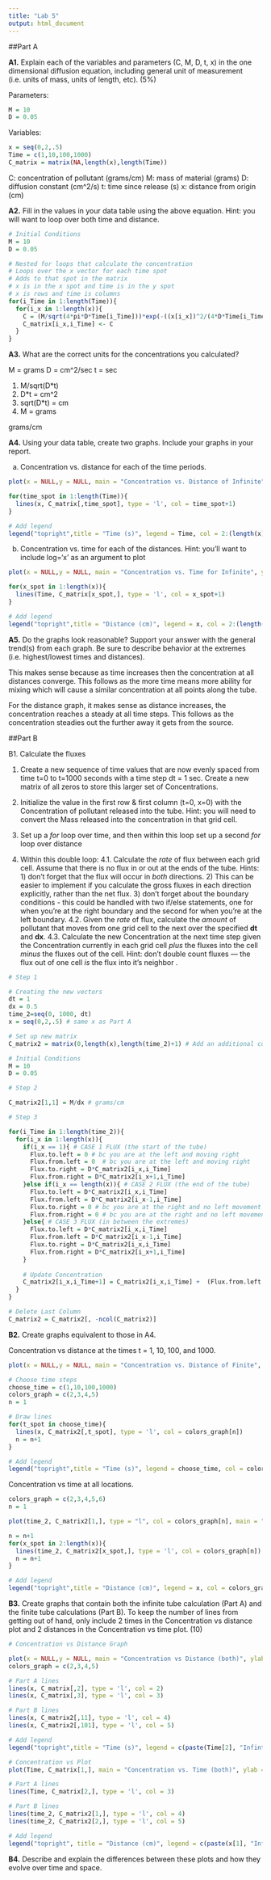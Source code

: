 ```yaml
---
title: "Lab 5"
output: html_document
---
```


##Part A

**A1.** Explain each of the variables and parameters (C, M, D, t, x) in the one dimensional diffusion equation, including general unit of measurement (i.e. units of mass, units of length, etc). (5%)

Parameters:
```r
M = 10 
D = 0.05 
```

Variables: 
```r
x = seq(0,2,.5)
Time = c(1,10,100,1000) 
C_matrix = matrix(NA,length(x),length(Time)) 
```

C: concentration of pollutant (grams/cm)
M: mass of material (grams)
D: diffusion constant (cm^2/s)
t: time since release (s)
x: distance from origin (cm)

**A2.** Fill in the values in your data table using the above equation. Hint: you will want to loop over both time and distance.

```r
# Initial Conditions
M = 10
D = 0.05

# Nested for loops that calculate the concentration
# Loops over the x vector for each time spot
# Adds to that spot in the matrix
# x is in the x spot and time is in the y spot
# x is rows and time is columns
for(i_Time in 1:length(Time)){
  for(i_x in 1:length(x)){
    C = (M/sqrt(4*pi*D*Time[i_Time]))*exp(-((x[i_x])^2/(4*D*Time[i_Time])))
    C_matrix[i_x,i_Time] <- C
  }
}
```

**A3.**  What are the correct units for the concentrations you calculated?

M = grams
D = cm^2/sec
t = sec

1) M/sqrt(D*t)
2) D*t = cm^2
3) sqrt(D*t) = cm
4) M = grams

grams/cm


**A4.**  Using your data table, create two graphs. Include your graphs in your report.

 a.	Concentration vs. distance for each of the time periods.
 
```r
plot(x = NULL,y = NULL, main = "Concentration vs. Distance of Infinite", ylab = "Concentration (g/cm)", xlab = "Distance from Origin (cm)", ylim = range(C_matrix[,1]), xlim = range(x))

for(time_spot in 1:length(Time)){
  lines(x, C_matrix[,time_spot], type = 'l', col = time_spot+1)
}

# Add legend
legend("topright",title = "Time (s)", legend = Time, col = 2:(length(x)+1), lty = 1)
```
 
 b.	Concentration vs. time for each of the distances. 
	Hint: you’ll want to include log=‘x’ as an argument to plot

```r
plot(x = NULL,y = NULL, main = "Concentration vs. Time for Infinite", ylab = "Concentration (g/cm)", xlab = "Time (s)", ylim = range(C_matrix[1,]), xlim = range(Time), log = 'x')

for(x_spot in 1:length(x)){
  lines(Time, C_matrix[x_spot,], type = 'l', col = x_spot+1)
}

# Add legend
legend("topright",title = "Distance (cm)", legend = x, col = 2:(length(x)+1), lty = 1)
```

**A5.**  Do the graphs look reasonable? Support your answer with the general trend(s) from each graph. Be sure to describe behavior at the extremes (i.e. highest/lowest times and distances).

This makes sense because as time increases then the concentration at all distances converge. This follows as the more time means more ability for mixing which will cause a similar concentration at all points along the tube.

For the distance graph, it makes sense as distance increases, the concentration reaches a steady at all time steps. This follows as the concentration steadies out the further away it gets from the source.

##Part B

B1.  Calculate the fluxes

1.	Create a new sequence of time values that are now evenly spaced from time t=0 to t=1000 seconds with a time step dt = 1 sec. Create a new matrix of all zeros to store this larger set of Concentrations.

2.	Initialize the value in the first row & first column (t=0, x=0) with the Concentration of pollutant released into the tube. Hint: you will need to convert the Mass released into the concentration in that grid cell.

3.	Set up a *for* loop over time, and then within this loop set up a second *for* loop over distance

4.	Within this double loop:
  4.1.	Calculate the *rate* of flux between each grid cell. Assume that there is no flux in or out at the ends of the tube. Hints: 1) don’t forget that the flux will occur in *both* directions. 2) This can be easier to implement if you calculate the gross fluxes in each direction explicitly, rather than the net flux. 3) don't forget about the boundary conditions - this could be handled with two if/else statements, one for when you're at the right boundary and the second for when you're at the left boundary.
  4.2.	Given the *rate* of flux, calculate the *amount* of pollutant that moves from one grid cell to the next over the specified **dt** and **dx**.
  4.3.	Calculate the new Concentration at the next time step given the Concentration currently in each grid cell *plus* the fluxes into the cell *minus* the fluxes out of the cell. Hint: don’t double count fluxes — the flux out of one cell *is* the flux into it’s neighbor .

```r
# Step 1

# Creating the new vectors
dt = 1
dx = 0.5
time_2=seq(0, 1000, dt)
x = seq(0,2,.5) # same x as Part A

# Set up new matrix
C_matrix2 = matrix(0,length(x),length(time_2)+1) # Add an additional column to handle exception

# Initial Conditions
M = 10
D = 0.05

# Step 2

C_matrix2[1,1] = M/dx # grams/cm 

# Step 3

for(i_Time in 1:length(time_2)){
  for(i_x in 1:length(x)){
    if(i_x == 1){ # CASE 1 FLUX (the start of the tube)
      Flux.to.left = 0 # bc you are at the left and moving right
      Flux.from.left = 0  # bc you are at the left and moving right
      Flux.to.right = D*C_matrix2[i_x,i_Time]
      Flux.from.right = D*C_matrix2[i_x+1,i_Time]
    }else if(i_x == length(x)){ # CASE 2 FLUX (the end of the tube)
      Flux.to.left = D*C_matrix2[i_x,i_Time]
      Flux.from.left = D*C_matrix2[i_x-1,i_Time]
      Flux.to.right = 0 # bc you are at the right and no left movement
      Flux.from.right = 0 # bc you are at the right and no left movement
    }else{ # CASE 3 FLUX (in between the extremes)
      Flux.to.left = D*C_matrix2[i_x,i_Time]
      Flux.from.left = D*C_matrix2[i_x-1,i_Time]
      Flux.to.right = D*C_matrix2[i_x,i_Time]
      Flux.from.right = D*C_matrix2[i_x+1,i_Time]
    }
    
    # Update Concentration
    C_matrix2[i_x,i_Time+1] = C_matrix2[i_x,i_Time] +  (Flux.from.left + Flux.from.right)*(dt/dx) -     (Flux.to.left + Flux.to.right)*(dt/dx)
  }
}

# Delete Last Column
C_matrix2 = C_matrix2[, -ncol(C_matrix2)]

```

**B2.** Create graphs equivalent to those in A4. 

Concentration vs distance at the times t = 1, 10, 100, and 1000.

```r
plot(x = NULL,y = NULL, main = "Concentration vs. Distance of Finite", ylab = "Concentration (g/cm)", xlab = "Distance from Origin (cm)", ylim = range(C_matrix2[,1]), xlim = range(x))

# Choose time steps
choose_time = c(1,10,100,1000)
colors_graph = c(2,3,4,5)
n = 1

# Draw lines
for(t_spot in choose_time){
  lines(x, C_matrix2[,t_spot], type = 'l', col = colors_graph[n])
  n = n+1
}

# Add legend
legend("topright",title = "Time (s)", legend = choose_time, col = colors_graph, lty = 1)
```

Concentration vs time at all locations.

```r

colors_graph = c(2,3,4,5,6)
n = 1

plot(time_2, C_matrix2[1,], type = "l", col = colors_graph[n], main = "Concentration vs. Time for Finite", ylab = "Concentration (g/cm)", xlab = "Time (s)", ylim = range(C_matrix2), log = "x")

n = n+1
for(x_spot in 2:length(x)){
  lines(time_2, C_matrix2[x_spot,], type = 'l', col = colors_graph[n])
  n = n+1
}

# Add legend
legend("topright",title = "Distance (cm)", legend = x, col = colors_graph, lty = 1)
```

**B3.** Create graphs that contain both the infinite tube calculation (Part A) and the finite tube calculations (Part B). To keep the number of lines from getting out of hand, only include 2 times in the Concentration vs distance plot and 2 distances in the Concentration vs time plot. (10)
```r
# Concentration vs Distance Graph

plot(x = NULL,y = NULL, main = "Concentration vs Distance (both)", ylab = "Concentration (g/cm)", xlab = "Distance from Origin (cm)", ylim = range(C_matrix), xlim = range(x))
colors_graph = c(2,3,4,5)

# Part A lines
lines(x, C_matrix[,2], type = 'l', col = 2)
lines(x, C_matrix[,3], type = 'l', col = 3)

# Part B lines
lines(x, C_matrix2[,11], type = 'l', col = 4)
lines(x, C_matrix2[,101], type = 'l', col = 5)

# Add legend
legend("topright",title = "Time (s)", legend = c(paste(Time[2], "Infinte"), paste(Time[2], "Infinte"), paste(time_2[11], "Finite"), paste(time_2[101], "Finite")), col = colors_graph, lty = 1)

# Concentration vs Plot
plot(Time, C_matrix[1,], main = "Concentration vs. Time (both)", ylab = "Concentration (g/cm)", xlab = "Time (s)", ylim = range(C_matrix), log = "x", type = 'l', col = 2)

# Part A lines
lines(Time, C_matrix[2,], type = 'l', col = 3)

# Part B lines
lines(time_2, C_matrix2[1,], type = 'l', col = 4)
lines(time_2, C_matrix2[2,], type = 'l', col = 5)

# Add legend
legend("topright", title = "Distance (cm)", legend = c(paste(x[1], "Infinte"), paste(x[2], "Infinte"), paste(x[1], "Finite"), paste(x[2], "Finite")), col = colors_graph, lty = 1)

```

**B4.** Describe and explain the differences between these plots and how they evolve over time and space.




